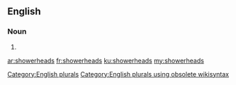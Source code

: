 ==English==

===Noun===
{{head|en}}

# {{plural of|showerhead}}

[[Category:English plurals]][[Category:English plurals using obsolete wikisyntax]]

[[ar:showerheads]]
[[fr:showerheads]]
[[ku:showerheads]]
[[my:showerheads]]